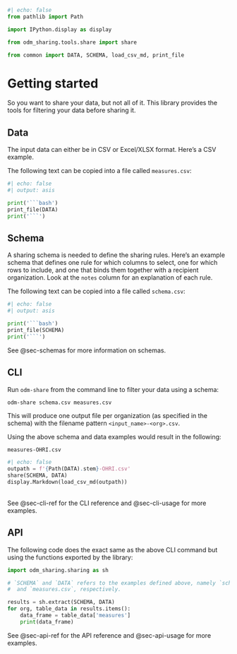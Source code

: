 ```python
#| echo: false
from pathlib import Path

import IPython.display as display

from odm_sharing.tools.share import share

from common import DATA, SCHEMA, load_csv_md, print_file
```

# Getting started {#sec-getting-started}

So you want to share your data, but not all of it. This library provides the
tools for filtering your data before sharing it.

## Data

The input data can either be in CSV or Excel/XLSX format. Here's a CSV example.

The following text can be copied into a file called `measures.csv`:

```python
#| echo: false
#| output: asis

print('```bash')
print_file(DATA)
print('```')
```

## Schema

A sharing schema is needed to define the sharing rules. Here's an example
schema that defines one rule for which columns to select, one for which rows to
include, and one that binds them together with a recipient organization. Look
at the `notes` column for an explanation of each rule.

The following text can be copied into a file called `schema.csv`:

```python
#| echo: false
#| output: asis

print('```bash')
print_file(SCHEMA)
print('```')
```

See @sec-schemas for more information on schemas.

## CLI

Run `odm-share` from the command line to filter your data using a schema:

```bash
odm-share schema.csv measures.csv
```

This will produce one output file per organization (as specified in the schema)
with the filename pattern `<input_name>-<org>.csv`.

Using the above schema and data examples would result in the following:

`measures-OHRI.csv`
```python
#| echo: false
outpath = f'{Path(DATA).stem}-OHRI.csv'
share(SCHEMA, DATA)
display.Markdown(load_csv_md(outpath))
```
<br/> <!-- needed because `display` doesn't add bottom margin -->
See @sec-cli-ref for the CLI reference and @sec-cli-usage for more examples.

## API

The following code does the exact same as the above CLI command but using the
functions exported by the library:

```python
import odm_sharing.sharing as sh

# `SCHEMA` and `DATA` refers to the examples defined above, namely `schema.csv`
#  and `measures.csv`, respectively.

results = sh.extract(SCHEMA, DATA)
for org, table_data in results.items():
    data_frame = table_data['measures']
    print(data_frame)
```

See @sec-api-ref for the API reference and @sec-api-usage for more examples.
